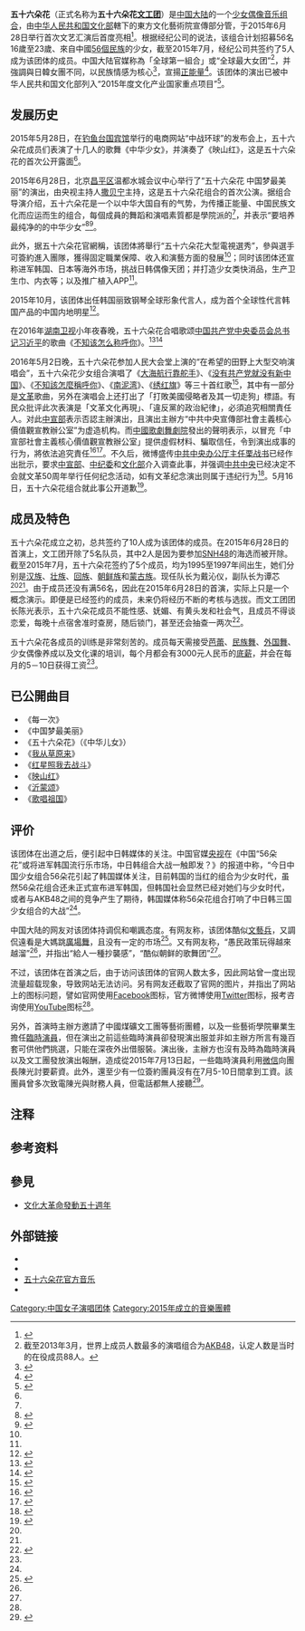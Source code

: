{{藝人
| 姓名 = 五十六朵花
| 類型 =  組合
| 暱稱 = 社会主义天团
| 國籍 = {{PRC}}
| 音樂類型 = [[華語流行音樂|華語流行音樂]]
| 職業 = [[歌手|歌手]]
| 活躍年代 = 2015年至今
| 出道日期 = {{ubl|2015年6月28日}}
| 經紀公司 = 北京诠声文化有限公司
| 唱片公司 = 
| 現任成員 = 5名成员<br>（队长：戴沁仪；副队长：谭芯）
| 出道作品 =
| 官方網站 = [http://www.56hua.cn/ 五十六朵花官方网站]
}}
'''五十六朵花'''（正式名称为'''五十六朵花[[文工团|文工团]]'''）是[[中国大陆|中国大陆]]的一个[[女子音樂組合|少女偶像音乐组合]]，由[[中华人民共和国文化部|中华人民共和国文化部]]轄下的東方文化藝術院宣傳部分管，于2015年6月28日举行首次文艺汇演后首度亮相<ref name="ifeng1">{{cite news |title=五十六朵花文工团副团长：2人参加SNH48海选被开除 |url=http://news.ifeng.com/a/20150716/44183288_0.shtml |publisher=凤凰原创 |date=2015年7月16日 |accessdate=2015年12月31日 |archive-date=2016年7月16日 |archive-url=https://web.archive.org/web/20160716065806/http://news.ifeng.com/a/20150716/44183288_0.shtml |dead-url=no }}</ref>。根据经纪公司的说法，该组合计划招募56名16歲至23歲、來自中國[[中华民族|56個民族]]的少女，截至2015年7月，经纪公司共签约了5人成为该团体的成员。中国大陆官媒称為「全球第一組合」或“全球最大女团”<ref group="注">截至2013年3月，世界上成员人数最多的演唱组合为[[AKB48|AKB48]]，认定人数是当时的在役成员88人。</ref>，并強調與日韓女團不同，以民族情感为核心<ref name="sina">{{cite news |title=五十六朵花少女组合亮相北京 宣扬中华文化 |url=http://news.sina.com.cn/s/2015-06-30/120632044058.shtml |publisher=观察者网 |date=2015年6月30日 |accessdate=2015年12月31日 |archive-date=2016年3月4日 |archive-url=https://web.archive.org/web/20160304093026/http://news.sina.com.cn/s/2015-06-30/120632044058.shtml |dead-url=no }}</ref>，宣揚[[正能量|正能量]]<ref name="ha1">{{cite news |title=「五十六朵花」硬撼AKB48 |url=http://hk.apple.nextmedia.com/international/art/20150701/19204118 |publisher=香港苹果日报 |date=2015年7月1日 |accessdate=2015年12月31日 |archive-date=2016年9月14日 |archive-url=https://web.archive.org/web/20160914073654/http://hk.apple.nextmedia.com/international/art/20150701/19204118 |dead-url=no }}</ref>。该团体的演出已被中华人民共和国文化部列入“2015年度文化产业国家重点项目”<ref name="sw">{{cite news|title=“社会主义天团”五十六朵花：中国的AKB48|url=http://culture.china.com/art/music/11170653/20151029/20644723_all.html|publisher=南都周刊|date=2015年10月29日|accessdate=2015年12月31日|deadurl=yes|archiveurl=https://web.archive.org/web/20160304140451/http://culture.china.com/art/music/11170653/20151029/20644723_all.html|archivedate=2016年3月4日}}</ref>。

==发展历史==
2015年5月28日，在[[钓鱼台国宾馆|钓鱼台国宾馆]]举行的电商网站“中战环球”的发布会上，五十六朵花成员们表演了十几人的歌舞《中华少女》，并演奏了《映山红》，这是五十六朵花的首次公开露面<ref name="sohu"/>。

2015年6月28日，北京[[昌平区|昌平区]]温都水城会议中心举行了“五十六朵花 中国梦最美丽”的演出，由央视主持人[[撒贝宁|撒贝宁]]主持，这是五十六朵花组合的首次公演。据组合导演介绍，五十六朵花是一个以中华大国自有的气势，为传播正能量、中国民族文化而应运而生的组合，每個成員的舞蹈和演唱素質都是學院派的<ref name="sina"/>，并表示“要培养最纯净的的中华少女”<ref>{{cite news|title=五十六朵花，到底是什么花？|url=http://yuanchuang.caijing.com.cn/2015/0703/3918647.shtml|publisher=无界新闻　|date=2015年7月3日|accessdate=2015年12月31日|archive-date=2018年2月22日|archive-url=https://web.archive.org/web/20180222201102/http://yuanchuang.caijing.com.cn/2015/0703/3918647.shtml|dead-url=no}}</ref><ref name="ha2">{{cite news|title=別管AKB了　聽過女子天團「五十六朵花」嗎|url=http://www.appledaily.com.tw/realtimenews/article/new/20150630/638823/|publisher=台湾苹果日报|date=2015年7月1日|accessdate=2015年12月31日|archive-date=2016年3月4日|archive-url=https://web.archive.org/web/20160304125615/http://www.appledaily.com.tw/realtimenews/article/new/20150630/638823/|dead-url=no}}</ref>。

此外，据五十六朵花官網稱，该团体將舉行“五十六朵花大型電視選秀”，參與選手可簽約進入團隊，獲得固定職業保障、收入和演藝方面的發展<ref name="ha1"/>；同时该团体还宣称进军韩国、日本等海外市场，挑战日韩偶像天团；并打造少女类快消品，生产卫生巾、内衣等；以及推广植入APP<ref name="ifeng1"/>。

2015年10月，该团体出任韩国丽致钢琴全球形象代言人，成为首个全球性代言韩国产品的中国内地明星<ref name="hq">{{cite news|title=突围韩流，五十六朵花少女组合代言韩国品牌|url=http://finance.huanqiu.com/zl/2015-10/7743666.html|publisher=中国网|date=2015年7月1日|accessdate=2015年12月31日|archive-url=https://web.archive.org/web/20190221215438/http://finance.huanqiu.com/zl/2015-10/7743666.html|archive-date=2019年2月21日|dead-url=yes}}</ref>。

在2016年[[湖南卫视|湖南卫视]]小年夜春晚，五十六朵花合唱歌颂[[中国共产党|中国共产党]][[中央委员会总书记|中央委员会总书记]][[习近平|习近平]]的歌曲《[[不知该怎么称呼你|不知该怎么称呼你]]》。<ref name=singtaousa1>{{cite news|title=湖南首製習近平頌歌 料陸續有來|url=https://www.singtaousa.com/667330/post-%E6%B9%96%E5%8D%97%E9%A6%96%E8%A3%BD%E7%BF%92%E8%BF%91%E5%B9%B3%E9%A0%8C%E6%AD%8C%E2%80%82%E6%96%99%E9%99%B8%E7%BA%8C%E6%9C%89%E4%BE%86/?variant=zh-hk&fs=16|accessdate=2016-02-28|publisher=[[星岛日报|星岛日报]]|date=2016-02-26|deadurl=yes|archiveurl=https://web.archive.org/web/20160409042821/https://www.singtaousa.com/667330/post-%E6%B9%96%E5%8D%97%E9%A6%96%E8%A3%BD%E7%BF%92%E8%BF%91%E5%B9%B3%E9%A0%8C%E6%AD%8C%E2%80%82%E6%96%99%E9%99%B8%E7%BA%8C%E6%9C%89%E4%BE%86/?variant=zh-hk&fs=16|archivedate=2016-04-09}}</ref><ref name="Peoplenet">{{cite news|author1=林洛頫|title=歌曲《不知该怎么称呼你》引爆湖南春晚：词美、曲美、情感美|url=http://hn.people.com.cn/n2/2016/0210/c337651-27716819.html|accessdate=2016-02-28|publisher=[[人民网|人民网]]|date=2016-02-10|deadurl=yes|archiveurl=https://web.archive.org/web/20160211092813/http://hn.people.com.cn/n2/2016/0210/c337651-27716819.html|archivedate=2016-02-11}}</ref>

2016年5月2日晚，五十六朵花参加人民大会堂上演的“在希望的田野上大型交响演唱会”，五十六朵花少女组合演唱了《[[大海航行靠舵手|大海航行靠舵手]]》、《[[没有共产党就没有新中国|没有共产党就没有新中国]]》、《[[不知該怎麼稱呼你|不知該怎麼稱呼你]]》、《[[南泥湾|南泥湾]]》、《[[绣红旗|绣红旗]]》等三十首红歌<ref>{{cite news|title=56朵花少女组合献唱 人民大会堂掀红歌风暴|url=http://music.yule.sohu.com/20160503/n447412238.shtml|date=2016-05-03|publisher=[[搜狐|搜狐]]娱乐}}</ref>，其中有一部分是[[文革|文革]]歌曲，另外在演唱会上还打出了「打敗美國侵略者及其一切走狗」標語。有民众批评此次表演是「文革文化再現」、「違反黨的政治紀律」，必須追究相關責任人。对此[[中共中央宣传部|中宣部]]表示否認主辦演出，且演出主辦方“中共中央宣傳部社會主義核心價值觀宣教辦公室”为虚造机构。而[[中國歌劇舞劇院|中國歌劇舞劇院]]發出的聲明表示，以冒充「中宣部社會主義核心價值觀宣教辦公室」提供虛假材料、騙取信任，令到演出成事的行为，將依法追究責任<ref>{{cite news|title=【好大膽】冒充中宣部 騙國家級劇院搞紅歌騷|url=http://hk.apple.nextmedia.com/realtime/china/20160506/55072088|accessdate=2016-05-06|publisher=[[香港苹果日报|香港苹果日报]]|date=2016-05-06|archive-date=2016-08-12|archive-url=https://web.archive.org/web/20160812013352/http://hk.apple.nextmedia.com/realtime/china/20160506/55072088|dead-url=no}}</ref><ref>{{cite news|title=56朵花少女組唱紅 馬曉力抨「文革再現」|url=https://hk.news.yahoo.com/56%E6%9C%B5%E8%8A%B1%E5%B0%91%E5%A5%B3%E7%B5%84%E5%94%B1%E7%B4%85-%E9%A6%AC%E6%9B%89%E5%8A%9B%E6%8A%A8-%E6%96%87%E9%9D%A9%E5%86%8D%E7%8F%BE-221115123.html|accessdate=2016-05-06|publisher=[[星岛日报|星岛日报]]|date=2016-05-06|archive-date=2017-11-10|archive-url=https://web.archive.org/web/20171110224724/https://hk.news.yahoo.com/56%E6%9C%B5%E8%8A%B1%E5%B0%91%E5%A5%B3%E7%B5%84%E5%94%B1%E7%B4%85-%E9%A6%AC%E6%9B%89%E5%8A%9B%E6%8A%A8-%E6%96%87%E9%9D%A9%E5%86%8D%E7%8F%BE-221115123.html|dead-url=no}}</ref>。不久后，微博盛传[[中共中央办公厅主任|中共中央办公厅主任]][[栗战书|栗战书]]已经作出批示，要求[[中共中央宣传部|中宣部]]、[[中纪委|中纪委]]和[[中华人民共和国文化部|文化部]]介入调查此事，并强调[[中共中央|中共中央]]已经决定不会就文革50周年举行任何纪念活动，如有文革纪念演出则属于违纪行为<ref>{{cite news|title=“56朵金花”风波闹大传栗战书批示严查|url=http://cn.rfi.fr/%E4%B8%AD%E5%9B%BD/20160509-%E2%80%9C56%E6%9C%B5%E9%87%91%E8%8A%B1%E2%80%9D%E9%A3%8E%E6%B3%A2%E9%97%B9%E5%A4%A7%E4%BC%A0%E6%A0%97%E6%88%98%E4%B9%A6%E6%89%B9%E7%A4%BA%E4%B8%A5%E6%9F%A5|accessdate=2016-05-09|publisher=RFI|date=2016-05-09|archive-date=2018-01-16|archive-url=https://web.archive.org/web/20180116131144/http://cn.rfi.fr/%E4%B8%AD%E5%9B%BD/20160509-%E2%80%9C56%E6%9C%B5%E9%87%91%E8%8A%B1%E2%80%9D%E9%A3%8E%E6%B3%A2%E9%97%B9%E5%A4%A7%E4%BC%A0%E6%A0%97%E6%88%98%E4%B9%A6%E6%89%B9%E7%A4%BA%E4%B8%A5%E6%9F%A5|dead-url=no}}</ref>。5月16日，五十六朵花组合就此事公开道歉<ref>{{cite news|title=擅用“中华未来之星”名义 “五十六朵花”组合道歉|url=http://news.ifeng.com/a/20160517/48783063_0.shtml|accessdate=2016-05-17|publisher=中国青年报|date=2016-05-17|archive-date=2016-07-27|archive-url=https://web.archive.org/web/20160727220110/http://news.ifeng.com/a/20160517/48783063_0.shtml|dead-url=no}}</ref>。

==成员及特色==
五十六朵花成立之初，总共签约了10人成为该团体的成员。在2015年6月28日的首演上，文工团开除了5名队员，其中2人是因为要参加[[SNH48|SNH48]]的海选而被开除。截至2015年7月，五十六朵花签约了5个成员，均为1995至1997年间出生，她们分别是[[汉族|汉族]]、[[壮族|壮族]]、[[回族|回族]]、[[中国朝鲜族|朝鲜族]]和[[蒙古族|蒙古族]]。现任队长为戴沁仪，副队长为谭芯<ref name="ifeng1"/><ref name="sw"/>。由于成员还没有满56名，因此在2015年6月28日的首演，实际上只是一个概念演示。即便是已经签约的成员，未来仍将经历不断的考核与选拔。而文工团团长陈光表示，五十六朵花成员不能性感、妩媚、有黄头发和社会气，且成员不得谈恋爱，每晚十点宿舍准时查房，随后锁门，甚至还会抽查一两次<ref name="sohu">{{cite news|title=五十六朵花文工团养成记：不许恋爱 禁止性感|url=http://cul.sohu.com/20150721/n417180432.shtml|publisher=南方周末|date=2015年7月21日|accessdate=2016年1月1日|archive-date=2016年3月4日|archive-url=https://web.archive.org/web/20160304203658/http://cul.sohu.com/20150721/n417180432.shtml|dead-url=no}}</ref>。

五十六朵花各成员的训练是非常刻苦的。成员每天需接受[[芭蕾|芭蕾]]、[[民族舞|民族舞]]、[[外国舞|外国舞]]、少女偶像养成以及文化课的培训，每个月都会有3000元人民币的[[底薪|底薪]]，并会在每月的5－10日获得工资<ref name="ifeng1"/>。

==已公開曲目==
*《每一次》
*《中国梦最美丽》
*《五十六朵花》（《中华儿女》）
*《[[我从草原来|我从草原来]]》
*《[[红星照我去战斗|红星照我去战斗]]》
*《[[映山红|映山红]]》
*《[[沂蒙颂|沂蒙颂]]》
*《[[歌唱祖国|歌唱祖国]]》

==评价==
该团体在出道之后，便引起中日韩媒体的关注。中国官媒[[中国中央电视台|央视]]在《中国“56朵花”或将进军韩国流行乐市场，中日韩组合大战一触即发？》的报道中称，“今日中国少女组合56朵花引起了韩国媒体关注，目前韩国的当红的组合为少女时代，虽然56朵花组合还未正式宣布进军韩国，但韩国社会显然已经对她们与少女时代，或者与AKB48之间的竞争产生了期待，韩国媒体称56朵花组合打响了中日韩三国少女组合的大战”<ref name="hq"/>。

中国大陆的网友对该团体持调侃和嘲諷态度。有网友称，该团体酷似[[文藝兵|文藝兵]]，又調侃遠看是大媽跳[[廣場舞|廣場舞]]，且没有一定的市场<ref name="hket">{{cite news|title=「五十六朵花」撼AKB48 被譏似大媽廣場舞|url=http://china.hket.com/article/639429/%E3%80%8C%E4%BA%94%E5%8D%81%E5%85%AD%E6%9C%B5%E8%8A%B1%E3%80%8D%E6%92%BCAKB48%20%E8%A2%AB%E8%AD%8F%E4%BC%BC%E5%A4%A7%E5%AA%BD%E5%BB%A3%E5%A0%B4%E8%88%9E%EF%BC%88%E6%9C%89%E7%89%87%EF%BC%89|publisher=香港经济日报|date=2015年6月30日|accessdate=2016年1月1日|archive-date=2016年3月5日|archive-url=https://web.archive.org/web/20160305055019/http://china.hket.com/article/639429/%E3%80%8C%E4%BA%94%E5%8D%81%E5%85%AD%E6%9C%B5%E8%8A%B1%E3%80%8D%E6%92%BCAKB48%20%E8%A2%AB%E8%AD%8F%E4%BC%BC%E5%A4%A7%E5%AA%BD%E5%BB%A3%E5%A0%B4%E8%88%9E%EF%BC%88%E6%9C%89%E7%89%87%EF%BC%89|dead-url=no}}</ref>。又有网友称，“愚民政策玩得越來越溜”<ref name="ha2"/>，并指出“給人一種抄襲感”，“酷似朝鲜的歌舞团”<ref name="ha1"/>。

不过，该团体在首演之后，由于访问该团体的官网人数太多，因此网站曾一度出现流量超载现象，导致网站无法访问。另有网友还截取了官网的图片，并指出了网站上的图标问题，譬如官网使用[[Facebook|Facebook]]图标，官方微博使用[[Twitter|Twitter]]图标，报考咨询使用[[YouTube|YouTube]]图标<ref name="ifeng1"/>。

另外，首演時主辦方邀請了中國煤礦文工團等藝術團體，以及一些藝術學院畢業生擔任[[臨時演員|臨時演員]]，但在演出之前這些臨時演員卻發現演出服並非如主辦方所言有幾百套可供他們挑選，只能在深夜外出借服裝。演出後，主辦方也沒有及時為臨時演員以及文工團發放演出報酬，造成從2015年7月13日起，一些臨時演員利用[[微信|微信]]向團長陳光討要薪資。此外，還至少有一位簽約團員沒有在7月5-10日間拿到工資。該團員曾多次致電陳光與財務人員，但電話都無人接聽<ref name="qx">{{cite news|title=起底五十六朵花天团：用主旋律炒作 成名后欠薪|url=http://news.sohu.com/20150717/n416987921.shtml|publisher=搜狐新聞|date=2015年7月17日|accessdate=2016年1月2日|archive-date=2020年1月14日|archive-url=https://web.archive.org/web/20200114053746/http://news.sohu.com/20150717/n416987921.shtml|dead-url=no}}</ref>。

== 注释 ==
{{reflist|group="注"}}

==参考资料==
{{reflist|2}}
==參見==
*[[文化大革命發動五十週年|文化大革命發動五十週年]]

==外部链接==
*{{official|http://www.56hua.cn/}}
*{{sinaweibo|wsldhzh}}
*[http://i.xiami.com/flower56 五十六朵花官方音乐]{{Wayback|url=http://i.xiami.com/flower56 |date=20200929051021 }}
*{{土豆网|user=56duohua}}

[[Category:中国女子演唱团体|Category:中国女子演唱团体]]
[[Category:2015年成立的音樂團體|Category:2015年成立的音樂團體]]